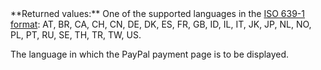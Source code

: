 <ResponseField name="Culture" type="string" >    
**Returned values:** One of the supported languages in the <a href="/api-reference/overview/data-formats">ISO 639-1 format</a>: AT, BR, CA, CH, CN, DE, DK, ES, FR, GB, ID, IL, IT, JK, JP, NL, NO, PL, PT, RU, SE, TH, TR, TW, US.

The language in which the PayPal payment page is to be displayed.  
</ResponseField>